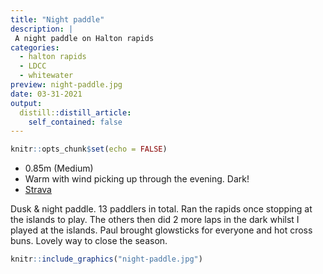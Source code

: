```yaml
---
title: "Night paddle"
description: |
 A night paddle on Halton rapids
categories:
  - halton rapids
  - LDCC
  - whitewater
preview: night-paddle.jpg
date: 03-31-2021
output:
  distill::distill_article:
    self_contained: false
---
```



```r
knitr::opts_chunk$set(echo = FALSE)
```

- 0.85m (Medium)
- Warm with wind picking up through the evening. Dark!
- [Strava](https://www.strava.com/activities/5046141001)
	
Dusk & night paddle. 13 paddlers in total. Ran the rapids once stopping at the islands to play. The others then did 2 more laps in the dark whilst I played at the islands. Paul brought glowsticks for everyone and hot cross buns. Lovely way to close the season.


```r
knitr::include_graphics("night-paddle.jpg")
```

